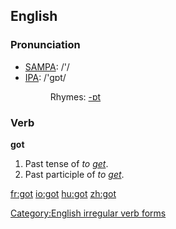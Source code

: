 ==English==

{{rank|de|whole|find|191|got|let|world|thing}}

=== Pronunciation ===
*[[w:SAMPA|SAMPA]]: /'/
*[[w:IPA|IPA]]: /'gɒt/
*:Rhymes: [[Rhymes:English:-ɒt|-ɒt]]

=== Verb ===
'''got'''
#Past tense of ''to [[get]]''.
#Past participle of ''to [[get]]''.

[[Category:English irregular verb forms]]

[[fr:got]]
[[io:got]]
[[hu:got]]
[[zh:got]]